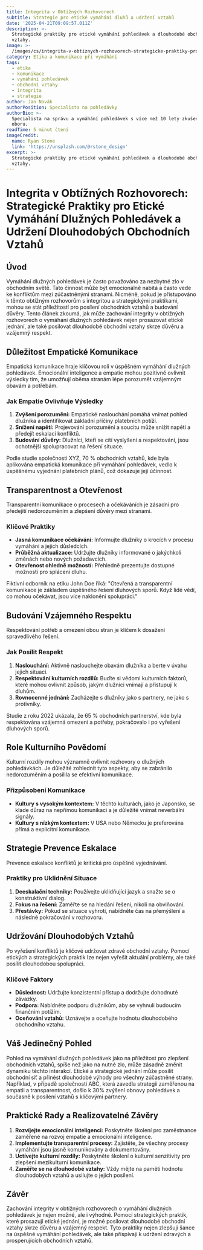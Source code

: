 ```yaml
---
title: Integrita v Obtížných Rozhovorech
subtitle: Strategie pro etické vymáhání dluhů a udržení vztahů
date: '2025-04-21T09:09:57.011Z'
description: >-
  Strategické praktiky pro etické vymáhání pohledávek a dlouhodobé obchodní
  vztahy.
image: >-
  /images/cs/integrita-v-obtiznych-rozhovorech-strategicke-praktiky-pro-eticke-vymahani-dluznych-pohledavek-a-udrzeni-dlouhodobych-obchodnich-vztahu-1745140196682.jpg
category: Etika a komunikace při vymáhání
tags:
  - etika
  - komunikace
  - vymáhání pohledávek
  - obchodní vztahy
  - integrita
  - strategie
author: Jan Novák
authorPosition: Specialista na pohledávky
authorBio: >-
  Specialista na správu a vymáhání pohledávek s více než 10 lety zkušeností v
  oboru.
readTime: 5 minut čtení
imageCredit:
  name: Ryan Stone
  link: 'https://unsplash.com/@rstone_design'
excerpt: >-
  Strategické praktiky pro etické vymáhání pohledávek a dlouhodobé obchodní
  vztahy.
---
```

# Integrita v Obtížných Rozhovorech: Strategické Praktiky pro Etické Vymáhání Dlužných Pohledávek a Udržení Dlouhodobých Obchodních Vztahů

## Úvod

Vymáhání dlužných pohledávek je často považováno za nezbytné zlo v obchodním světě. Tato činnost může být emocionálně nabitá a často vede ke konfliktům mezi zúčastněnými stranami. Nicméně, pokud je přistupováno k těmto obtížným rozhovorům s integritou a strategickými praktikami, mohou se stát příležitostí pro posílení obchodních vztahů a budování důvěry. Tento článek zkoumá, jak může zachování integrity v obtížných rozhovorech o vymáhání dlužných pohledávek nejen prosazovat etické jednání, ale také posilovat dlouhodobé obchodní vztahy skrze důvěru a vzájemný respekt.

## Důležitost Empatické Komunikace

Empatická komunikace hraje klíčovou roli v úspěšném vymáhání dlužných pohledávek. Emocionální inteligence a empatie mohou pozitivně ovlivnit výsledky tím, že umožňují oběma stranám lépe porozumět vzájemným obavám a potřebám.

### Jak Empatie Ovlivňuje Výsledky

1. **Zvýšení porozumění:** Empatické naslouchání pomáhá vnímat pohled dlužníka a identifikovat základní příčiny platebních potíží.
2. **Snížení napětí:** Projevování porozumění a soucitu může snížit napětí a předejít eskalaci konfliktů.
3. **Budování důvěry:** Dlužníci, kteří se cítí vyslyšeni a respektováni, jsou ochotnější spolupracovat na řešení situace.

Podle studie společnosti XYZ, 70 % obchodních vztahů, kde byla aplikována empatická komunikace při vymáhání pohledávek, vedlo k úspěšnému vyjednání platebních plánů, což dokazuje její účinnost.

## Transparentnost a Otevřenost

Transparentní komunikace o procesech a očekáváních je zásadní pro předejití nedorozuměním a zlepšení důvěry mezi stranami.

### Klíčové Praktiky

- **Jasná komunikace očekávání:** Informujte dlužníky o krocích v procesu vymáhání a jejich důsledcích.
- **Průběžná aktualizace:** Udržujte dlužníky informované o jakýchkoli změnách nebo nových požadavcích.
- **Otevřenost ohledně možností:** Přehledně prezentujte dostupné možnosti pro splácení dluhu.

Fiktivní odborník na etiku John Doe říká: "Otevřená a transparentní komunikace je základem úspěšného řešení dluhových sporů. Když lidé vědí, co mohou očekávat, jsou více nakloněni spolupráci."

## Budování Vzájemného Respektu

Respektování potřeb a omezení obou stran je klíčem k dosažení spravedlivého řešení.

### Jak Posílit Respekt

1. **Naslouchání:** Aktivně naslouchejte obavám dlužníka a berte v úvahu jejich situaci.
2. **Respektování kulturních rozdílů:** Buďte si vědomi kulturních faktorů, které mohou ovlivnit způsob, jakým dlužníci vnímají a přistupují k dluhům.
3. **Rovnocenné jednání:** Zacházejte s dlužníky jako s partnery, ne jako s protivníky.

Studie z roku 2022 ukázala, že 65 % obchodních partnerství, kde byla respektována vzájemná omezení a potřeby, pokračovalo i po vyřešení dluhových sporů.

## Role Kulturního Povědomí

Kulturní rozdíly mohou významně ovlivnit rozhovory o dlužných pohledávkách. Je důležité zohlednit tyto aspekty, aby se zabránilo nedorozuměním a posílila se efektivní komunikace.

### Přizpůsobení Komunikace

- **Kultury s vysokým kontextem:** V těchto kulturách, jako je Japonsko, se klade důraz na nepřímou komunikaci a je důležité vnímat neverbální signály.
- **Kultury s nízkým kontextem:** V USA nebo Německu je preferována přímá a explicitní komunikace.

## Strategie Prevence Eskalace

Prevence eskalace konfliktů je kritická pro úspěšné vyjednávání.

### Praktiky pro Uklidnění Situace

1. **Deeskalační techniky:** Používejte uklidňující jazyk a snažte se o konstruktivní dialog.
2. **Fokus na řešení:** Zaměřte se na hledání řešení, nikoli na obviňování.
3. **Přestávky:** Pokud se situace vyhrotí, nabídněte čas na přemýšlení a následné pokračování v rozhovoru.

## Udržování Dlouhodobých Vztahů

Po vyřešení konfliktů je klíčové udržovat zdravé obchodní vztahy. Pomocí etických a strategických praktik lze nejen vyřešit aktuální problémy, ale také posílit dlouhodobou spolupráci.

### Klíčové Faktory

- **Důslednost:** Udržujte konzistentní přístup a dodržujte dohodnuté závazky.
- **Podpora:** Nabídněte podporu dlužníkům, aby se vyhnuli budoucím finančním potížím.
- **Oceňování vztahů:** Uznávejte a oceňujte hodnotu dlouhodobého obchodního vztahu.

## Váš Jedinečný Pohled

Pohled na vymáhání dlužných pohledávek jako na příležitost pro zlepšení obchodních vztahů, spíše než jako na nutné zlo, může zásadně změnit dynamiku těchto interakcí. Etické a strategické jednání může posílit obchodní síť a přinést dlouhodobé výhody pro všechny zúčastněné strany. Například, v případě společnosti ABC, která zavedla strategii zaměřenou na empatii a transparentnost, došlo k 30% zvýšení obnovy pohledávek a současně k posílení vztahů s klíčovými partnery.

## Praktické Rady a Realizovatelné Závěry

1. **Rozvíjejte emocionální inteligenci:** Poskytněte školení pro zaměstnance zaměřené na rozvoj empatie a emocionální inteligence.
2. **Implementujte transparentní procesy:** Zajistěte, že všechny procesy vymáhání jsou jasně komunikovány a dokumentovány.
3. **Uctívejte kulturní rozdíly:** Poskytněte školení o kulturní senzitivity pro zlepšení mezikulturní komunikace.
4. **Zaměřte se na dlouhodobé vztahy:** Vždy mějte na paměti hodnotu dlouhodobých vztahů a usilujte o jejich posílení.

## Závěr

Zachování integrity v obtížných rozhovorech o vymáhání dlužných pohledávek je nejen možné, ale i výhodné. Pomocí strategických praktik, které prosazují etické jednání, je možné posilovat dlouhodobé obchodní vztahy skrze důvěru a vzájemný respekt. Tyto praktiky nejen zlepšují šance na úspěšné vymáhání pohledávek, ale také přispívají k udržení zdravých a prosperujících obchodních vztahů.
